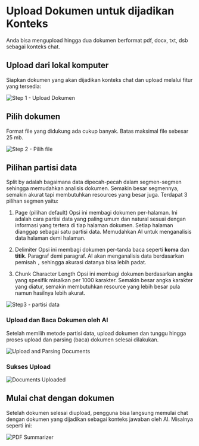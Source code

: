 # Upload Dokumen untuk dijadikan Konteks 
Anda bisa mengupload hingga dua dokumen berformat pdf, docx, txt, dsb sebagai konteks chat.

## Upload dari lokal komputer
Siapkan dokumen yang akan dijadikan konteks chat dan upload melalui fitur yang tersedia:

![Step 1 - Upload Dokumen](https://res.cloudinary.com/moyadev/image/upload/v1732809025/maia/step1-upload_ivh63a.png)

## Pilih dokumen
Format file yang didukung ada cukup banyak. Batas maksimal file sebesar 25 mb.

![Step 2 - Pilih file](https://res.cloudinary.com/moyadev/image/upload/v1732809566/maia/step2-pilih_bsmyi8.png)

## Pilihan partisi data
Split by adalah bagaimana data dipecah-pecah dalam segmen-segmen sehingga memudahkan analisis dokumen. Semakin besar segmennya, semakin akurat tapi membutuhkan resources yang besar juga. Terdapat 3 pilihan segmen yaitu:

1. Page (pilihan default)
Opsi ini membagi dokumen per-halaman. Ini adalah cara partisi data yang paling umum dan natural sesuai dengan informasi yang tertera di tiap halaman dokumen. Setiap halaman dianggap sebagai satu partisi data. Memudahkan AI untuk menganalisis data halaman demi halaman.

2. Delimiter
Opsi ini membagi dokumen per-tanda baca seperti **koma** dan **titik**. Paragraf demi paragraf. AI akan menganalisis data berdasarkan pemisah `,` sehingga akurasi datanya bisa lebih padat.

3. Chunk Character Length
Opsi ini membagi dokumen berdasarkan angka yang spesifik misalkan per 1000 karakter. Semakin besar angka karakter yang diatur, semakin membutuhkan resource yang lebih besar pula namun hasilnya lebih akurat. 

![Step3 - partisi data](https://res.cloudinary.com/moyadev/image/upload/v1732811133/maia/step3-partisiData_yekadw.png)

### Upload dan Baca Dokumen oleh AI

Setelah memilih metode partisi data, upload dokumen dan tunggu hingga proses upload dan parsing (baca) dokumen selesai dilakukan.

![Upload and Parsing Documents](https://res.cloudinary.com/moyadev/image/upload/v1732811524/maia/step4-parsingDocument_s8l4vj.png)

### Sukses Upload

![Documents Uploaded](https://res.cloudinary.com/moyadev/image/upload/v1732811663/maia/step5-success_jlnspe.png)

## Mulai chat dengan dokumen

Setelah dokumen selesai diupload, pengguna bisa langsung memulai chat dengan dokumen yang dijadikan sebagai konteks jawaban oleh AI. Misalnya seperti ini:

![PDF Summarizer](https://res.cloudinary.com/moyadev/image/upload/v1732811922/maia/step6-summarizer_ihxwnu.png)





